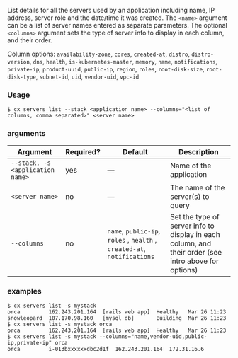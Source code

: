 List details for all the servers used by an application including  name, IP address, server role and the date/time it was created. The `<name>` argument can be a list of server names entered as separate parameters. The optional `<columns>` argument sets the type of server info to display in each column, and their order. 

Column options: `availability-zone`, `cores`, `created-at`, `distro`, `distro-version`, `dns`, `health`, `is-kubernetes-master`, `memory`, `name`, `notifications`, `private-ip`, `product-uuid`, `public-ip`, `region`, `roles`, `root-disk-size`, `root-disk-type`, `subnet-id`, `uid`, `vendor-uid`, `vpc-id` 

### Usage

```shell
$ cx servers list --stack <application name> --columns="<list of columns, comma separated>" <server name>
```

### arguments

| Argument | Required? | Default | Description |
|  ---  |  ---  |  ---  |  ---  |
| `--stack, -s <application name>` | yes | — | Name of the application |
| `<server name>` | no | — | The name of the server(s) to query |
| `--columns` | no | `name`, `public-ip`, `roles` , `health` , `created-at`, `notifications` | Set the type of server info to display in each column, and their order (see intro above for options) |

### examples

```shell
$ cx servers list -s mystack
orca         162.243.201.164  [rails web app]  Healthy   Mar 26 11:23
snowleopard  107.170.98.160   [mysql db]       Building  Mar 26 11:23
$ cx servers list -s mystack orca
orca         162.243.201.164  [rails web app]  Healthy   Mar 26 11:23
$ cx servers list -s mystack --columns="name,vendor-uid,public-ip,private-ip" orca
orca         i-013bxxxxxxdbc2d1f  162.243.201.164  172.31.16.6 
```

